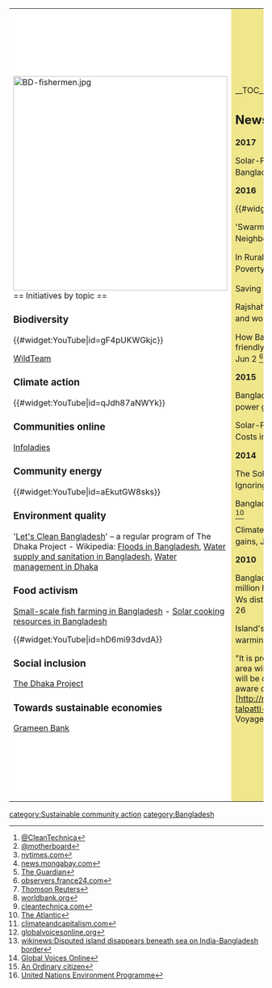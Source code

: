 {| cellpadding="8" cellspacing="0"
|- valign="top" 
| style="background:white" width="52%"|
[[File:BD-fishermen.jpg|424px]]<br clear=left>
== Initiatives by topic ==

=== Biodiversity ===

{{#widget:YouTube|id=gF4pUKWGkjc}}

[http://www.wild-team.org/ WildTeam]

=== Climate action ===

{{#widget:YouTube|id=qJdh87aNWYk}}

=== Communities online ===

[[Infoladies]]

=== Community energy ===

{{#widget:YouTube|id=aEkutGW8sks}}

=== Environment quality ===

'[http://thedhakaproject.blogspot.co.uk/2010/02/lets-clean-bangladesh.html Let's Clean Bangladesh]' – a regular program of The Dhaka Project - Wikipedia: [[wikipedia:Floods in Bangladesh|Floods in Bangladesh]], [[wikipedia:Water supply and sanitation in Bangladesh|Water supply and sanitation in Bangladesh]], [[wikipedia:Water management in Dhaka|Water management in Dhaka]]

=== Food activism ===

[[Small-scale fish farming in Bangladesh]] - [[Wikia:solarcooking:Bangladesh|Solar cooking resources in Bangladesh]]

{{#widget:YouTube|id=hD6mi93dvdA}}

=== Social inclusion ===

[http://www.thedhakaproject.org/ The Dhaka Project]

=== Towards sustainable economies ===

[[Grameen Bank]]

| style="background:khaki" |

__TOC__

== News and comment ==

'''2017'''

Solar-Powered Trike Ambulance In Bangladesh, Feb 18 <ref>[https://cleantechnica.com/2017/02/18/solar-powered-trike-ambulance-bangladesh/ @CleanTechnica]</ref>

'''2016'''

{{#widget:YouTube|id=5D1QHSG5474}}

'Swarm Electrification' in Bangladesh Lets Neighbours Swap Solar Electricity, Nov 29 <ref>[http://motherboard.vice.com/read/mesolshare-rural-bangladesh-swarm-electrification-off-the-grid @motherboard]</ref>

In Rural Bangladesh, Solar Power Dents Poverty, Oct 4 <ref>[http://www.nytimes.com/2016/10/04/opinion/in-rural-bangladesh-solar-power-dents-poverty.html nytimes.com]</ref>

Saving Bangladesh’s last rainforest, Sep 21 <ref>[https://news.mongabay.com/2016/09/saving-bangladeshs-last-rainforest/ news.mongabay.com]</ref>

Rajshahi: the city that took on air pollution – and won, Jun 17 <ref>[https://www.theguardian.com/world/2016/jun/17/rajshahi-bangladesh-city-air-pollution-won The Guardian]</ref>

How Bangladeshi inventors are making eco-friendly air conditioners from plastic bottles, Jun 2 <ref>[http://observers.france24.com/en/20160602-bangladesh-air-conditioner-plastic-bottles-technology# observers.france24.com]</ref>

'''2015'''

Bangladesh fires up large-scale solar to boost power generation, November 20 <ref>[http://www.trust.org/item/20151120090826-fa171/ Thomson Reuters]</ref>

Solar-Powered Pumps Reduce Irrigation Costs in Bangladesh, September 8 <ref>[http://www.worldbank.org/en/results/2015/09/08/solar-powered-pumps-reduce-irrigation-costs-bangladesh worldbank.org]</ref>

'''2014'''

The Solar Energy Revolution Everyone’s Ignoring… Is In Bangladesh, October 25 <ref>[http://cleantechnica.com/2014/10/25/solar-energy-revolution-everyones-ignoring-bangladesh/ cleantechnica.com]</ref>

Bangladesh going solar in a big way, May 12 <ref>[http://www.theatlantic.com/technology/archive/2014/05/why-a-green-jobs-boom-is-under-way-in-bangladesh/362087/ The Atlantic]</ref>

Climate disasters threaten Bangladesh’s social gains, January 22 <ref>[http://climateandcapitalism.com/2014/01/22/climate-disasters-threaten-bangladeshs-social-gains/ climateandcapitalism.com]</ref>

'''2010''' 

Bangladesh sets new world record – five million high quality Compact fluorescent lamp Ws distributed to Bangladeshi homes, <ref>[http://globalvoicesonline.org/2010/07/26/bangladesh-five-million-cfls-in-a-day/ globalvoicesonline.org]</ref> July 26

Island's disappearance attributed to global warming, <ref>[[wikinews:Disputed island disappears beneath sea on India-Bangladesh border]]</ref> March 25

"It is predicted that 18 percent of our coastal area will be submerged and 20 million people will be displaced. Are our political parties aware of these issues?" <ref>[http://russoue.blogspot.com/2010/03/south-talpatti-lost-for-good.html Had I been in Voyager 1!!!]</ref> March 25

Bangladesh, India: The Relationship Between Water Crisis And Migration, <ref>[http://globalvoicesonline.org/2010/02/19/bangladesh-india-the-relationship-between-water-crisis-and-migration/ Global Voices Online]</ref> by Rezwan, February 19. Sowmya Suryanarayanan at Strategic Foresight opines that the lack of freshwater resources in Bangladesh “is a massive threat and will remain a primary reason for cross border migration in the future.”

'''2009'''

An ordinary citizen highlights the crusade of some local media to save the rivers of Dhaka from pollution, <ref>[http://bdoza.wordpress.com/2009/09/20/a-dailys-crusade-to-save-our-rivers/ An Ordinary citizen]</ref> September 21

2009 SEED Award Winners, <ref>[http://www.unep.org/Documents.Multilingual/Default.asp?DocumentID=585&ArticleID=6164&l=en&t=long United Nations Environment Programme]</ref> May 12

"Solar conversion of traditional kerosene hurricane lamps". A national NGO in partnership with a local NGO and a cooperative have developed an innovative device called "SuryaHurricane", a low-cost solar lantern made from recycled parts of the conventional and much used kerosene lantern.

"Generating local economy through regenerating local resources". A cooperation between a national NGO, a research institution and a small-sized business aims to avoid bio-diversity losses and degradation of the agricultural lands, by recycling waste from rice-growing for the production of cement that will be used in the production of low cost housing materials.

== Resources ==

=== Maps ===

[[commons:Atlas_of_Bangladesh|Wikimedia Atlas of Bangladesh]]

=== Research ===

[http://www.bcas.net/ Bangladesh Centre for Advanced Studies]

=== Video ===

{{#widget:YouTube|id=jPuh8IFbIzQ}}

== Interwiki links ==
Wikipedia: [[wikipedia:Bangladesh|Bangladesh]]

== External links ==
*[http://www.greenmagz.info/ greenmagz.info], online Environmental Magazine 


'''References'''
{{Attrib sca ref|Bangladesh}}
<references/>
|}


{{scaendmenu}}
[[category:Sustainable community action]]
[[category:Bangladesh]]